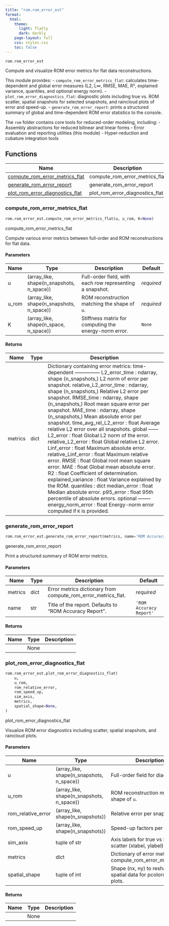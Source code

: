 ```yaml
---
title: "rom.rom_error_est"
format:
  html:
    theme:
      light: flatly
      dark: darkly
    page-layout: full
    css: styles.css
    toc: false
---
```


`rom.rom_error_est`

Compute and visualize ROM error metrics for flat data reconstructions.

This module provides:
  - `compute_rom_error_metrics_flat`: calculates time-dependent and global error measures
    (L2, L∞, RMSE, MAE, R², explained variance, quantiles, and optional energy norm).
  - `plot_rom_error_diagnostics_flat`: diagnostic plots including true vs. ROM scatter,
    spatial snapshots for selected snapshots, and raincloud plots of error and speed-up.
  - `generate_rom_error_report`: prints a structured summary of global and time-dependent
    ROM error statistics to the console.

The `rom` folder contains core tools for reduced-order modeling, including:
  - Assembly abstractions for reduced bilinear and linear forms
  - Error evaluation and reporting utilities (this module)
  - Hyper-reduction and cubature integration tools

## Functions

| Name | Description |
| --- | --- |
| [compute_rom_error_metrics_flat](#skrom.rom.rom_error_est.compute_rom_error_metrics_flat) | compute_rom_error_metrics_flat |
| [generate_rom_error_report](#skrom.rom.rom_error_est.generate_rom_error_report) | generate_rom_error_report |
| [plot_rom_error_diagnostics_flat](#skrom.rom.rom_error_est.plot_rom_error_diagnostics_flat) | plot_rom_error_diagnostics_flat |

### compute_rom_error_metrics_flat { #skrom.rom.rom_error_est.compute_rom_error_metrics_flat }

```python
rom.rom_error_est.compute_rom_error_metrics_flat(u, u_rom, K=None)
```

compute_rom_error_metrics_flat

Compute various error metrics between full-order and ROM reconstructions for flat data.

#### Parameters {.doc-section .doc-section-parameters}

| Name   | Type                                      | Description                                              | Default    |
|--------|-------------------------------------------|----------------------------------------------------------|------------|
| u      | (array_like, shape(n_snapshots, n_space)) | Full-order field, with each row representing a snapshot. | _required_ |
| u_rom  | (array_like, shape(n_snapshots, n_space)) | ROM reconstruction matching the shape of `u`.            | _required_ |
| K      | (array_like, shape(n_space, n_space))     | Stiffness matrix for computing the energy-norm error.    | `None`     |

#### Returns {.doc-section .doc-section-returns}

| Name    | Type   | Description                                                                                                                                                                                                                                                                                                                                                                                                                                                                                                                                                                                                                                                                                                                                                                                                                                                                                                                                                                                                                                                                                                                                                                          |
|---------|--------|--------------------------------------------------------------------------------------------------------------------------------------------------------------------------------------------------------------------------------------------------------------------------------------------------------------------------------------------------------------------------------------------------------------------------------------------------------------------------------------------------------------------------------------------------------------------------------------------------------------------------------------------------------------------------------------------------------------------------------------------------------------------------------------------------------------------------------------------------------------------------------------------------------------------------------------------------------------------------------------------------------------------------------------------------------------------------------------------------------------------------------------------------------------------------------------|
| metrics | dict   | Dictionary containing error metrics:  time-dependent --------------- L2_error_time : ndarray, shape (n_snapshots,)     L2 norm of error per snapshot. relative_L2_error_time : ndarray, shape (n_snapshots,)     Relative L2 error per snapshot. RMSE_time : ndarray, shape (n_snapshots,)     Root mean square error per snapshot. MAE_time : ndarray, shape (n_snapshots,)     Mean absolute error per snapshot. time_avg_rel_L2_error : float     Average relative L2 error over all snapshots.  global ------ L2_error : float     Global L2 norm of the error. relative_L2_error : float     Global relative L2 error. Linf_error : float     Maximum absolute error. relative_Linf_error : float     Maximum relative error. RMSE : float     Global root mean square error. MAE : float     Global mean absolute error. R2 : float     Coefficient of determination. explained_variance : float     Variance explained by the ROM. quantiles : dict     median_error : float         Median absolute error.     p95_error : float         95th percentile of absolute errors.  optional -------- energy_norm_error : float     Energy-norm error computed if `K` is provided. |

### generate_rom_error_report { #skrom.rom.rom_error_est.generate_rom_error_report }

```python
rom.rom_error_est.generate_rom_error_report(metrics, name='ROM Accuracy Report')
```

generate_rom_error_report

Print a structured summary of ROM error metrics.

#### Parameters {.doc-section .doc-section-parameters}

| Name    | Type   | Description                                                   | Default                 |
|---------|--------|---------------------------------------------------------------|-------------------------|
| metrics | dict   | Error metrics dictionary from compute_rom_error_metrics_flat. | _required_              |
| name    | str    | Title of the report. Defaults to "ROM Accuracy Report".       | `'ROM Accuracy Report'` |

#### Returns {.doc-section .doc-section-returns}

| Name   | Type   | Description   |
|--------|--------|---------------|
|        | None   |               |

### plot_rom_error_diagnostics_flat { #skrom.rom.rom_error_est.plot_rom_error_diagnostics_flat }

```python
rom.rom_error_est.plot_rom_error_diagnostics_flat(
    u,
    u_rom,
    rom_relative_error,
    rom_speed_up,
    sim_axis,
    metrics,
    spatial_shape=None,
)
```

plot_rom_error_diagnostics_flat

Visualize ROM error diagnostics including scatter, spatial snapshots, and raincloud plots.

#### Parameters {.doc-section .doc-section-parameters}

| Name               | Type                                      | Description                                                      | Default    |
|--------------------|-------------------------------------------|------------------------------------------------------------------|------------|
| u                  | (array_like, shape(n_snapshots, n_space)) | Full-order field for diagnostics.                                | _required_ |
| u_rom              | (array_like, shape(n_snapshots, n_space)) | ROM reconstruction matching shape of `u`.                        | _required_ |
| rom_relative_error | (array_like, shape(n_snapshots))          | Relative error per snapshot.                                     | _required_ |
| rom_speed_up       | (array_like, shape(n_snapshots))          | Speed-up factors per snapshot.                                   | _required_ |
| sim_axis           | tuple of str                              | Axis labels for true vs ROM scatter (xlabel, ylabel).            | _required_ |
| metrics            | dict                                      | Dictionary of error metrics from compute_rom_error_metrics_flat. | _required_ |
| spatial_shape      | tuple of int                              | Shape (nx, ny) to reshape spatial data for pcolormesh plots.     | `None`     |

#### Returns {.doc-section .doc-section-returns}

| Name   | Type   | Description   |
|--------|--------|---------------|
|        | None   |               |